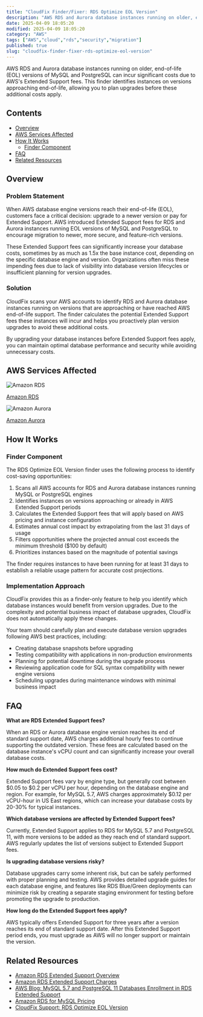 ```yaml
---
title: "CloudFix Finder/Fixer: RDS Optimize EOL Version"
description: "AWS RDS and Aurora database instances running on older, end-of-life (EOL) versions of MySQL and PostgreSQL can incur significant costs due to AWS's Extended Sup..."
date: 2025-04-09 18:05:20
modified: 2025-04-09 18:05:20
category: "AWS"
tags: ["AWS","cloud","rds","security","migration"]
published: true
slug: "cloudfix-finder-fixer-rds-optimize-eol-version"
---
```


AWS RDS and Aurora database instances running on older, end-of-life (EOL) versions of MySQL and PostgreSQL can incur significant costs due to AWS's Extended Support fees. This finder identifies instances on versions approaching end-of-life, allowing you to plan upgrades before these additional costs apply.

## Contents

-   [Overview](#overview)
-   [AWS Services Affected](#aws-services-affected)
-   [How It Works](#how-it-works)
    -   [Finder Component](#finder-component)
-   [FAQ](#faq)
-   [Related Resources](#related-resources)

## Overview

### Problem Statement

When AWS database engine versions reach their end-of-life (EOL), customers face a critical decision: upgrade to a newer version or pay for Extended Support. AWS introduced Extended Support fees for RDS and Aurora instances running EOL versions of MySQL and PostgreSQL to encourage migration to newer, more secure, and feature-rich versions.

These Extended Support fees can significantly increase your database costs, sometimes by as much as 1.5x the base instance cost, depending on the specific database engine and version. Organizations often miss these impending fees due to lack of visibility into database version lifecycles or insufficient planning for version upgrades.

### Solution

CloudFix scans your AWS accounts to identify RDS and Aurora database instances running on versions that are approaching or have reached AWS end-of-life support. The finder calculates the potential Extended Support fees these instances will incur and helps you proactively plan version upgrades to avoid these additional costs.

By upgrading your database instances before Extended Support fees apply, you can maintain optimal database performance and security while avoiding unnecessary costs.

## AWS Services Affected

![Amazon RDS](/media/uploads/RDS.svg)

[Amazon RDS](https://docs.aws.amazon.com/AmazonRDS/latest/UserGuide/Welcome.html)

![Amazon Aurora](/media/uploads/Aurora.svg)

[Amazon Aurora](https://docs.aws.amazon.com/AmazonRDS/latest/AuroraUserGuide/CHAP_AuroraOverview.html)

## How It Works

### Finder Component

The RDS Optimize EOL Version finder uses the following process to identify cost-saving opportunities:

1.  Scans all AWS accounts for RDS and Aurora database instances running MySQL or PostgreSQL engines
2.  Identifies instances on versions approaching or already in AWS Extended Support periods
3.  Calculates the Extended Support fees that will apply based on AWS pricing and instance configuration
4.  Estimates annual cost impact by extrapolating from the last 31 days of usage
5.  Filters opportunities where the projected annual cost exceeds the minimum threshold ($100 by default)
6.  Prioritizes instances based on the magnitude of potential savings

The finder requires instances to have been running for at least 31 days to establish a reliable usage pattern for accurate cost projections.

### Implementation Approach

CloudFix provides this as a finder-only feature to help you identify which database instances would benefit from version upgrades. Due to the complexity and potential business impact of database upgrades, CloudFix does not automatically apply these changes.

Your team should carefully plan and execute database version upgrades following AWS best practices, including:

-   Creating database snapshots before upgrading
-   Testing compatibility with applications in non-production environments
-   Planning for potential downtime during the upgrade process
-   Reviewing application code for SQL syntax compatibility with newer engine versions
-   Scheduling upgrades during maintenance windows with minimal business impact

## FAQ

**What are RDS Extended Support fees?**

When an RDS or Aurora database engine version reaches its end of standard support date, AWS charges additional hourly fees to continue supporting the outdated version. These fees are calculated based on the database instance's vCPU count and can significantly increase your overall database costs.

**How much do Extended Support fees cost?**

Extended Support fees vary by engine type, but generally cost between $0.05 to $0.2 per vCPU per hour, depending on the database engine and region. For example, for MySQL 5.7, AWS charges approximately $0.12 per vCPU-hour in US East regions, which can increase your database costs by 20-30% for typical instances.

**Which database versions are affected by Extended Support fees?**

Currently, Extended Support applies to RDS for MySQL 5.7 and PostgreSQL 11, with more versions to be added as they reach end of standard support. AWS regularly updates the list of versions subject to Extended Support fees.

**Is upgrading database versions risky?**

Database upgrades carry some inherent risk, but can be safely performed with proper planning and testing. AWS provides detailed upgrade guides for each database engine, and features like RDS Blue/Green deployments can minimize risk by creating a separate staging environment for testing before promoting the upgrade to production.

**How long do the Extended Support fees apply?**

AWS typically offers Extended Support for three years after a version reaches its end of standard support date. After this Extended Support period ends, you must upgrade as AWS will no longer support or maintain the version.

## Related Resources

-   [Amazon RDS Extended Support Overview](https://docs.aws.amazon.com/AmazonRDS/latest/UserGuide/extended-support-overview.html)
-   [Amazon RDS Extended Support Charges](https://docs.aws.amazon.com/AmazonRDS/latest/UserGuide/extended-support-charges.html)
-   [AWS Blog: MySQL 5.7 and PostgreSQL 11 Databases Enrollment in RDS Extended Support](https://aws.amazon.com/blogs/aws/your-mysql-5-7-and-postgresql-11-databases-will-be-automatically-enrolled-into-amazon-rds-extended-support/)
-   [Amazon RDS for MySQL Pricing](https://aws.amazon.com/rds/mysql/pricing/)
-   [CloudFix Support: RDS Optimize EOL Version](https://support.cloudfix.com/article/17054-rds-optimize-eol-version)
